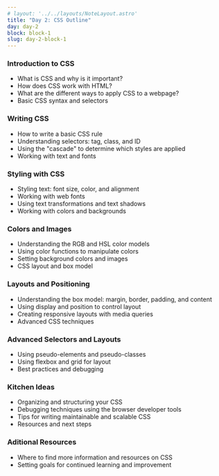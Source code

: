 ```yaml
---
# layout: '../../layouts/NoteLayout.astro'
title: "Day 2: CSS Outline"
day: day-2
block: block-1
slug: day-2-block-1
---
```


### Introduction to CSS

- What is CSS and why is it important?
- How does CSS work with HTML?
- What are the different ways to apply CSS to a webpage?
- Basic CSS syntax and selectors

### Writing CSS

- How to write a basic CSS rule
- Understanding selectors: tag, class, and ID
- Using the "cascade" to determine which styles are applied
- Working with text and fonts

### Styling with CSS

- Styling text: font size, color, and alignment
- Working with web fonts
- Using text transformations and text shadows
- Working with colors and backgrounds

### Colors and Images

- Understanding the RGB and HSL color models
- Using color functions to manipulate colors
- Setting background colors and images
- CSS layout and box model

### Layouts and Positioning

- Understanding the box model: margin, border, padding, and content
- Using display and position to control layout
- Creating responsive layouts with media queries
- Advanced CSS techniques

### Advanced Selectors and Layouts

- Using pseudo-elements and pseudo-classes
- Using flexbox and grid for layout
- Best practices and debugging

### Kitchen Ideas

- Organizing and structuring your CSS
- Debugging techniques using the browser developer tools
- Tips for writing maintainable and scalable CSS
- Resources and next steps

### Aditional Resources

- Where to find more information and resources on CSS
- Setting goals for continued learning and improvement
